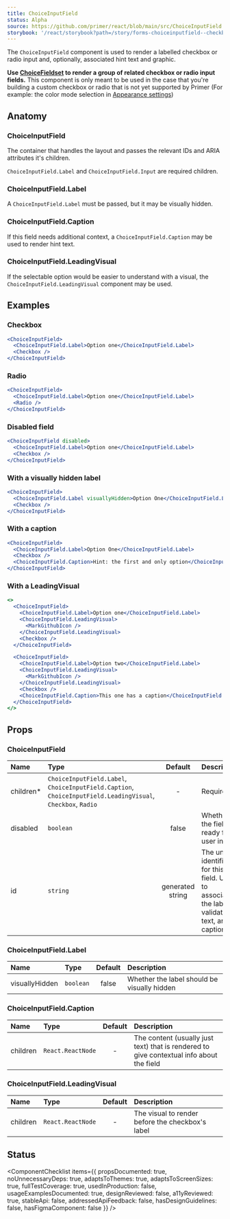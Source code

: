```yaml
---
title: ChoiceInputField
status: Alpha
source: https://github.com/primer/react/blob/main/src/ChoiceInputField.tsx
storybook: '/react/storybook?path=/story/forms-choiceinputfield--checkbox-input-field'
---
```


<!--
TODO: add `validationStatus` examples when we have the validation styling done
-->


The `ChoiceInputField` component is used to render a labelled checkbox or radio input and, optionally, associated hint text and graphic.

**Use [ChoiceFieldset](/ChoiceFieldset) to render a group of related checkbox or radio input fields.** This component is only meant to be used in the case that you're building a custom checkbox or radio that is not yet supported by Primer (For example: the color mode selection in [Appearance settings](https://github.com/settings/appearance))

## Anatomy

### ChoiceInputField

The container that handles the layout and passes the relevant IDs and ARIA attributes it's children.

`ChoiceInputField.Label` and `ChoiceInputField.Input` are required children.

### ChoiceInputField.Label

A `ChoiceInputField.Label` must be passed, but it may be visually hidden.

### ChoiceInputField.Caption

If this field needs additional context, a `ChoiceInputField.Caption` may be used to render hint text.

### ChoiceInputField.LeadingVisual

If the selectable option would be easier to understand with a visual, the `ChoiceInputField.LeadingVisual` component may be used.

## Examples

### Checkbox

```jsx live
<ChoiceInputField>
  <ChoiceInputField.Label>Option one</ChoiceInputField.Label>
  <Checkbox />
</ChoiceInputField>
```

### Radio

```jsx live
<ChoiceInputField>
  <ChoiceInputField.Label>Option one</ChoiceInputField.Label>
  <Radio />
</ChoiceInputField>
```

### Disabled field

```jsx live
<ChoiceInputField disabled>
  <ChoiceInputField.Label>Option one</ChoiceInputField.Label>
  <Checkbox />
</ChoiceInputField>
```

### With a visually hidden label

```jsx live
<ChoiceInputField>
  <ChoiceInputField.Label visuallyHidden>Option One</ChoiceInputField.Label>
  <Checkbox />
</ChoiceInputField>
```

### With a caption

```jsx live
<ChoiceInputField>
  <ChoiceInputField.Label>Option One</ChoiceInputField.Label>
  <Checkbox />
  <ChoiceInputField.Caption>Hint: the first and only option</ChoiceInputField.Caption>
</ChoiceInputField>
```

### With a LeadingVisual

```jsx live
<>
  <ChoiceInputField>
    <ChoiceInputField.Label>Option one</ChoiceInputField.Label>
    <ChoiceInputField.LeadingVisual>
      <MarkGithubIcon />
    </ChoiceInputField.LeadingVisual>
    <Checkbox />
  </ChoiceInputField>

  <ChoiceInputField>
    <ChoiceInputField.Label>Option two</ChoiceInputField.Label>
    <ChoiceInputField.LeadingVisual>
      <MarkGithubIcon />
    </ChoiceInputField.LeadingVisual>
    <Checkbox />
    <ChoiceInputField.Caption>This one has a caption</ChoiceInputField.Caption>
  </ChoiceInputField>
</>
```

## Props

### ChoiceInputField

| Name       | Type                                                                                                        |     Default      | Description                                                                                          |
| :--------- | :---------------------------------------------------------------------------------------------------------- | :--------------: | :--------------------------------------------------------------------------------------------------- |
| children\* | `ChoiceInputField.Label`, `ChoiceInputField.Caption`, `ChoiceInputField.LeadingVisual`, `Checkbox`, `Radio` |        -         | Required                                                                                             |
| disabled   | `boolean`                                                                                                   |      false       | Whether the field is ready for user input                                                            |
| id         | `string`                                                                                                    | generated string | The unique identifier for this field. Used to associate the label, validation text, and caption text |

### ChoiceInputField.Label

| Name           | Type      | Default | Description                                 |
| :------------- | :-------- | :-----: | :------------------------------------------ |
| visuallyHidden | `boolean` |  false  | Whether the label should be visually hidden |

### ChoiceInputField.Caption

| Name     | Type              | Default | Description                                                                              |
| :------- | :---------------- | :-----: | :--------------------------------------------------------------------------------------- |
| children | `React.ReactNode` |    -    | The content (usually just text) that is rendered to give contextual info about the field |

### ChoiceInputField.LeadingVisual

| Name     | Type              | Default | Description                                      |
| :------- | :---------------- | :-----: | :----------------------------------------------- |
| children | `React.ReactNode` |    -    | The visual to render before the checkbox's label |

## Status

<ComponentChecklist
  items={{
    propsDocumented: true,
    noUnnecessaryDeps: true,
    adaptsToThemes: true,
    adaptsToScreenSizes: true,
    fullTestCoverage: true,
    usedInProduction: false,
    usageExamplesDocumented: true,
    designReviewed: false,
    a11yReviewed: true,
    stableApi: false,
    addressedApiFeedback: false,
    hasDesignGuidelines: false,
    hasFigmaComponent: false
  }}
/>

